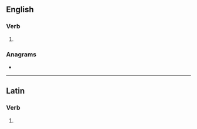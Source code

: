 ==English==

===Verb===
{{head|en|verb form}}

# {{en-third-person singular of|sparge}}

===Anagrams===
* {{anagrams|en|a=aegprss|Gaspers|gaspers}}

----

==Latin==

===Verb===
{{la-verb-form|spargēs}}

# {{inflection of|la|spargō||2|s|futr|actv|indc}}